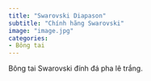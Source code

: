 ```yaml
---
title: "Swarovski Diapason"
subtitle: "Chính hãng Swarovski"
image: "image.jpg"
categories:
- Bông tai
---
```


Bông tai Swarovski đính đá pha lê trắng.
